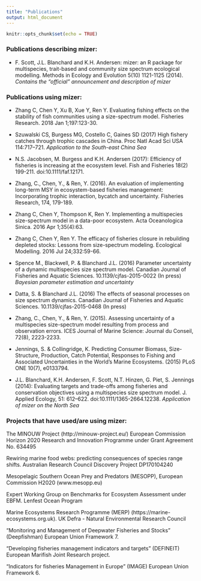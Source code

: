 ```yaml
---
title: "Publications"
output: html_document
---
```


```r
knitr::opts_chunk$set(echo = TRUE)
```
### Publications describing mizer:
* F. Scott, J.L. Blanchard and K.H. Andersen: mizer: an R package for multispecies, trait-based and community size spectrum ecological modelling. Methods in Ecology and Evolution 5(10) 1121-1125 (2014). _Contains the "official" announcement and description of mizer_

### Publications using mizer:

* Zhang C, Chen Y, Xu B, Xue Y, Ren Y. Evaluating fishing effects on the stability of fish communities using a size-spectrum model. Fisheries Research. 2018 Jan 1;197:123-30.

* Szuwalski CS, Burgess MG, Costello C, Gaines SD (2017) High fishery catches through trophic cascades in China. Proc Natl Acad Sci USA 114:717–721. _Application to the South-east China Sea_

* N.S. Jacobsen, M. Burgess and K.H. Andersen (2017): Efficiency of fisheries is increasing at the ecosystem level. Fish and Fisheries 18(2) 199-211. doi:10.1111/faf.12171.

* Zhang, C., Chen, Y., & Ren, Y. (2016). An evaluation of implementing long-term MSY in ecosystem-based fisheries management: Incorporating trophic interaction, bycatch and uncertainty. Fisheries Research, 174, 179-189.

* Zhang C, Chen Y, Thompson K, Ren Y. Implementing a multispecies size-spectrum model in a data-poor ecosystem. Acta Oceanologica Sinica. 2016 Apr 1;35(4):63.

* Zhang C, Chen Y, Ren Y. The efficacy of fisheries closure in rebuilding depleted stocks: Lessons from size-spectrum modeling. Ecological Modelling. 2016 Jul 24;332:59-66.

* Spence M., Blackwell, P. & Blanchard J.L. (2016) Parameter uncertainty of a dynamic multispecies size spectrum model. Canadian Journal of Fisheries and Aquatic Sciences. 10.1139/cjfas-2015-0022 (In press)
_Bayesian parameter estimation and uncertainty_

* Datta, S. & Blanchard J.L. (2016) The effects of seasonal processes on size spectrum dynamics. Canadian Journal of Fisheries and Aquatic Sciences. 10.1139/cjfas-2015-0468 (In press)

* Zhang, C., Chen, Y., & Ren, Y. (2015). Assessing uncertainty of a multispecies size-spectrum model resulting from process and observation errors. ICES Journal of Marine Science: Journal du Conseil, 72(8), 2223-2233.

* Jennings, S. & Collingridge, K. Predicting Consumer Biomass, Size-Structure,
Production, Catch Potential, Responses to Fishing and Associated Uncertainties in the World’s Marine Ecosystems. (2015) PLoS ONE 10(7), e0133794.

* J.L. Blanchard, K.H. Andersen, F. Scott, N.T. Hinzen, G. Piet, S. Jennings (2014): Evaluating targets and trade-offs among fisheries and conservation objectives using a multispecies size spectrum model. J. Applied Ecology, 51: 612–622. doi:10.1111/1365-2664.12238. _Application of mizer on the North Sea_


### Projects that have used/are using mizer:

The MINOUW Project (http://minouw-project.eu/) European Commission Horizon 2020 Research and Innovation Programme under Grant Agreement No. 634495

Rewiring marine food webs: predicting consequences of species range shifts. Australian Research Council Discovery Project DP170104240

Mesopelagic Southern Ocean Prey and Predators (MESOPP), European Commission H2020 (www.mesopp.eu)

Expert Working Group on Benchmarks for Ecosystem Assessment under EBFM. Lenfest Ocean Program 

Marine Ecosystems Research Programme (MERP) (https://marine-ecosystems.org.uk). UK Defra - Natural Environmental Research Council

“Monitoring and Management of Deepwater Fisheries and Stocks” (Deepfishman) European Union Framework 7. 

“Developing fisheries management indicators and targets” (DEFINEIT) European Marifish Joint Research project. 

“Indicators for fisheries Management in Europe” (IMAGE) European Union Framework 6. 
